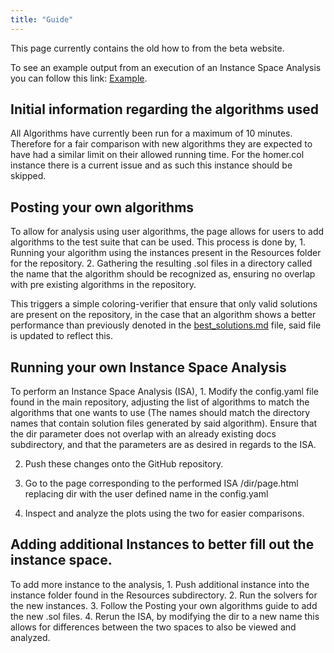 ```yaml
---
title: "Guide"
---
```


This page currently contains the old how to from the beta website.

To see an example output from an execution of an Instance Space Analysis you can follow this link: [Example](./Analysis/Example/Example.html).

## Initial information regarding the algorithms used
All Algorithms have currently been run for a maximum of 10 minutes. Therefore for a fair comparison with new algorithms they are expected to have had a similar limit on their allowed running time.
For the homer.col instance there is a current issue and as such this instance should be skipped.

## Posting your own algorithms
To allow for analysis using user algorithms, the page allows for users to add algorithms to the test suite that can be used.
This process is done by,
1. Running your algorithm using the instances present in the Resources folder for the repository.
2. Gathering the resulting .sol files in a directory called the name that the algorithm should be recognized as, ensuring no overlap with pre existing algorithms in the repository.

This triggers a simple coloring-verifier that ensure that only valid solutions are present on the repository, in the case that an algorithm shows a better performance than previously denoted in the [best_solutions.md](../best_solutions.md) file, said file is updated to reflect this. 

## Running your own Instance Space Analysis
To perform an Instance Space Analysis (ISA),
1. Modify the config.yaml file found in the main repository, adjusting the list of algorithms to match the algorithms that one wants to use (The names should match the directory names that contain solution files generated by said algorithm).
Ensure that the dir parameter does not overlap with an already existing docs subdirectory, and that the parameters are as desired in regards to the ISA.

2. Push these changes onto the GitHub repository.

3. Go to the page corresponding to the performed ISA /dir/page.html replacing dir with the user defined name in the config.yaml

4. Inspect and analyze the plots using the two for easier comparisons.

## Adding additional Instances to better fill out the instance space.
To add more instance to the analysis,
1. Push additional instance into the instance folder found in the Resources subdirectory.
2. Run the solvers for the new instances. 
3. Follow the Posting your own algorithms guide to add the new .sol files.
4. Rerun the ISA, by modifying the dir to a new name this allows for differences between the two spaces to also be viewed and analyzed.

